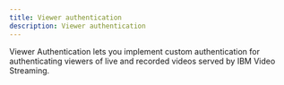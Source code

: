 ```yaml
---
title: Viewer authentication
description: Viewer authentication
---
```



Viewer Authentication lets you implement custom authentication for authenticating viewers of live and recorded videos served by IBM Video Streaming.

<Row className="resource-card-group">
  <Column colMd={4} colLg={4} noGutterSm>
    <CustomCard title="Viewer Authentication API" href="/viewer-authentication-api-getting-started">
    </CustomCard>
  </Column>
</Row>
